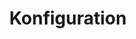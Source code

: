 ---
source-updated-at: 2025-05-16T04:52:11.000Z
translation-updated-at: 2025-06-02T20:03:09.436Z
title: Konfiguration
description: Erfahren Sie, wie Sie Ihre Next.js-Anwendung konfigurieren können.
---